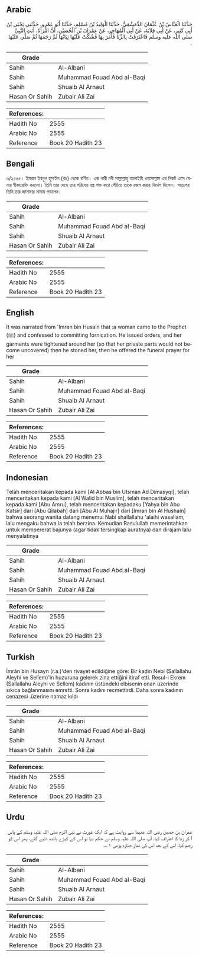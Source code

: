 ## Arabic


<div dir="rtl" lang="ar" style={{fontSize:'larger',backgroundColor:'#f8f9fa',padding:20}}>
حَدَّثَنَا الْعَبَّاسُ بْنُ عُثْمَانَ الدِّمَشْقِيُّ، حَدَّثَنَا الْوَلِيدُ بْنُ مُسْلِمٍ، حَدَّثَنَا أَبُو عَمْرٍو، حَدَّثَنِي يَحْيَى بْنُ أَبِي كَثِيرٍ، عَنْ أَبِي قِلاَبَةَ، عَنْ أَبِي الْمُهَاجِرِ، عَنْ عِمْرَانَ بْنِ الْحُصَيْنِ، أَنَّ امْرَأَةً، أَتَتِ النَّبِيَّ صلى الله عليه وسلم فَاعْتَرَفَتْ بِالزِّنَا فَأَمَرَ بِهَا فَشُكَّتْ عَلَيْهَا ثِيَابُهَا ثُمَّ رَجَمَهَا ثُمَّ صَلَّى عَلَيْهَا ‏.‏
</div>
<div style={{backgroundColor:'#f8f9fa',padding:20, marginBottom: 10}}><table> <thead> <tr> <th>Grade</th> <th></th> </tr> </thead> <tbody> <tr><td>Sahih</td><td>Al-Albani</td></tr><tr><td>Sahih</td><td>Muhammad Fouad Abd al-Baqi</td></tr><tr><td>Sahih</td><td>Shuaib Al Arnaut</td></tr><tr><td>Hasan Or Sahih</td><td>Zubair Ali Zai</td></tr></tbody></table><table> <thead> <tr> <th>References:</th> <th></th> </tr> </thead> <tbody><tr><td>Hadith No</td><td>2555</td></tr><tr><td>Arabic No</td><td>2555</td></tr><tr><td>Reference</td><td>Book 20 Hadith 23</td></tr></tbody></table></div>

## Bengali


<div dir="ltr" lang="bn" style={{fontSize:'larger',backgroundColor:'#f8f9fa',padding:20}}>
৩/২৫৫৫। ইমরান ইবনুল হুসাইন (রাঃ) থেকে বর্ণিত। এক নারী নবী সাল্লাল্লাহু আলাইহি ওয়াসাল্লাম এর নিকট এসে যেনার স্বীকারেক্তি করলো। তিনি তার দেহে তার পরিধেয় বস্ত্র শক্ত করে পেঁচিয়ে তাকে রজম করার নির্দেশ দিলেন। অতঃপর তিনি তার জানাযার নামায পড়লেন।
</div>
<div style={{backgroundColor:'#f8f9fa',padding:20, marginBottom: 10}}><table> <thead> <tr> <th>Grade</th> <th></th> </tr> </thead> <tbody> <tr><td>Sahih</td><td>Al-Albani</td></tr><tr><td>Sahih</td><td>Muhammad Fouad Abd al-Baqi</td></tr><tr><td>Sahih</td><td>Shuaib Al Arnaut</td></tr><tr><td>Hasan Or Sahih</td><td>Zubair Ali Zai</td></tr></tbody></table><table> <thead> <tr> <th>References:</th> <th></th> </tr> </thead> <tbody><tr><td>Hadith No</td><td>2555</td></tr><tr><td>Arabic No</td><td>2555</td></tr><tr><td>Reference</td><td>Book 20 Hadith 23</td></tr></tbody></table></div>

## English


<div dir="ltr" lang="en" style={{fontSize:'larger',backgroundColor:'#f8f9fa',padding:20}}>
It was narrated from 'Imran bin Husain that :a woman came to the Prophet (ﷺ) and confessed to committing fornication. He issued orders, and her garments were tightened around her (so that her private parts would not become uncovered) then he stoned her, then he offered the funeral prayer for her
</div>
<div style={{backgroundColor:'#f8f9fa',padding:20, marginBottom: 10}}><table> <thead> <tr> <th>Grade</th> <th></th> </tr> </thead> <tbody> <tr><td>Sahih</td><td>Al-Albani</td></tr><tr><td>Sahih</td><td>Muhammad Fouad Abd al-Baqi</td></tr><tr><td>Sahih</td><td>Shuaib Al Arnaut</td></tr><tr><td>Hasan Or Sahih</td><td>Zubair Ali Zai</td></tr></tbody></table><table> <thead> <tr> <th>References:</th> <th></th> </tr> </thead> <tbody><tr><td>Hadith No</td><td>2555</td></tr><tr><td>Arabic No</td><td>2555</td></tr><tr><td>Reference</td><td>Book 20 Hadith 23</td></tr></tbody></table></div>

## Indonesian


<div dir="ltr" lang="id" style={{fontSize:'larger',backgroundColor:'#f8f9fa',padding:20}}>
Telah menceritakan kepada kami [Al Abbas bin Utsman Ad Dimasyqi], telah menceritakan kepada kami [Al Walid bin Muslim], telah menceritakan kepada kami [Abu Amru], telah menceritakan kepadaku [Yahya bin Abu Katsir] dari [Abu Qilabah] dari [Abu Al Muhajir] dari [Imran bin Al Hushain] bahwa seorang wanita datang menemui Nabi shallallahu 'alaihi wasallam, lalu mengaku bahwa ia telah berzina. Kemudian Rasulullah memerintahkan untuk mempererat bajunya (agar tidak tersingkap auratnya) dan dirajam lalu menyalatinya
</div>
<div style={{backgroundColor:'#f8f9fa',padding:20, marginBottom: 10}}><table> <thead> <tr> <th>Grade</th> <th></th> </tr> </thead> <tbody> <tr><td>Sahih</td><td>Al-Albani</td></tr><tr><td>Sahih</td><td>Muhammad Fouad Abd al-Baqi</td></tr><tr><td>Sahih</td><td>Shuaib Al Arnaut</td></tr><tr><td>Hasan Or Sahih</td><td>Zubair Ali Zai</td></tr></tbody></table><table> <thead> <tr> <th>References:</th> <th></th> </tr> </thead> <tbody><tr><td>Hadith No</td><td>2555</td></tr><tr><td>Arabic No</td><td>2555</td></tr><tr><td>Reference</td><td>Book 20 Hadith 23</td></tr></tbody></table></div>

## Turkish


<div dir="ltr" lang="tr" style={{fontSize:'larger',backgroundColor:'#f8f9fa',padding:20}}>
İmrân bin Husayn (r.a.)'den rivayet edildiğine göre: Bir kadın Nebi (Sallallahu Aleyhi ve Selîem)'in huzuruna gelerek zina ettiğini itiraf etti. Resul-i Ekrem (Sallallahu Aleyhi ve Sellem) kadının üstündeki elbisenin onan üzerinde sıkıca bağlanmasını emretti. Sonra kadını recmettirdi. Daha sonra kadının cenazesi .üzerine namaz kıldı
</div>
<div style={{backgroundColor:'#f8f9fa',padding:20, marginBottom: 10}}><table> <thead> <tr> <th>Grade</th> <th></th> </tr> </thead> <tbody> <tr><td>Sahih</td><td>Al-Albani</td></tr><tr><td>Sahih</td><td>Muhammad Fouad Abd al-Baqi</td></tr><tr><td>Sahih</td><td>Shuaib Al Arnaut</td></tr><tr><td>Hasan Or Sahih</td><td>Zubair Ali Zai</td></tr></tbody></table><table> <thead> <tr> <th>References:</th> <th></th> </tr> </thead> <tbody><tr><td>Hadith No</td><td>2555</td></tr><tr><td>Arabic No</td><td>2555</td></tr><tr><td>Reference</td><td>Book 20 Hadith 23</td></tr></tbody></table></div>

## Urdu


<div dir="rtl" lang="ur" style={{fontSize:'larger',backgroundColor:'#f8f9fa',padding:20}}>
عمران بن حصین رضی اللہ عنہما سے روایت ہے کہ ایک عورت نے نبی اکرم صلی اللہ علیہ وسلم کے پاس آ کر زنا کا اعتراف کیا، آپ صلی اللہ علیہ وسلم نے حکم دیا تو اس کے کپڑے باندھ دئیے گئے، پھر اس کو رجم کیا، اس کے بعد اس کی نماز جنازہ پڑھی ۱؎۔
</div>
<div style={{backgroundColor:'#f8f9fa',padding:20, marginBottom: 10}}><table> <thead> <tr> <th>Grade</th> <th></th> </tr> </thead> <tbody> <tr><td>Sahih</td><td>Al-Albani</td></tr><tr><td>Sahih</td><td>Muhammad Fouad Abd al-Baqi</td></tr><tr><td>Sahih</td><td>Shuaib Al Arnaut</td></tr><tr><td>Hasan Or Sahih</td><td>Zubair Ali Zai</td></tr></tbody></table><table> <thead> <tr> <th>References:</th> <th></th> </tr> </thead> <tbody><tr><td>Hadith No</td><td>2555</td></tr><tr><td>Arabic No</td><td>2555</td></tr><tr><td>Reference</td><td>Book 20 Hadith 23</td></tr></tbody></table></div>